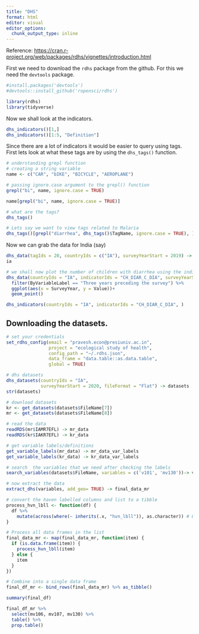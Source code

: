 ```yaml
---
title: "DHS"
format: html
editor: visual
editor_options: 
  chunk_output_type: inline
---
```


Reference: <https://cran.r-project.org/web/packages/rdhs/vignettes/introduction.html>

First we need to download the `rdhs` package from the github. For this we need the `devtools` package.

```r
#install.packages('devtools')
#devtools::install_github('ropensci/rdhs')

library(rdhs)
library(tidyverse)
```

Now we shall look at the indicators.

```r
dhs_indicators()[1,]
dhs_indicators()[1:5, "Definition"]
```

Since there are a lot of indicators it would be easier to query using tags. First lets look at what these tags are by using the `dhs_tags()` function.

```r
# understanding grepl function
# creating a string variable
name <- c("CAR", "bIKE", "BICYCLE", "AEROPLANE")

# passing ignore.case argument to the grepl() function
grepl("bi", name, ignore.case = TRUE)

name[grepl("bi", name, ignore.case = TRUE)]
```

```r
# what are the tags?
dhs_tags()

# Lets say we want to view tags related to Malaria
dhs_tags()[grepl("diarrhea", dhs_tags()$TagName, ignore.case = TRUE), ]
```

Now we can grab the data for India (say)

```r
dhs_data(tagIds = 20, countryIds = c("IA"), surveyYearStart = 2019) -> ia
ia
```

```r
# we shall now plot the number of children with diarrhea using the indicator IDs for India and this will be for the DHS survey years after 2010. 
dhs_data(countryIds = "IA", indicatorIds = "CH_DIAR_C_DIA", surveyYearStart = 2010) %>% 
  filter(ByVariableLabel == "Three years preceding the survey") %>% 
  ggplot(aes(x = SurveyYear, y = Value))+
  geom_point()
```

```r
dhs_indicators(countryIds = "IA", indicatorIds = "CH_DIAR_C_DIA", )
```

## Downloading the datasets.

```r
# set your credentials
set_rdhs_config(email = "pravesh.econ@presiuniv.ac.in",
                project = "ecological study of health",
                config_path = "~/.rdhs.json",
                data_frame = "data.table::as.data.table",
                global = TRUE)
```

```r
# dhs datasets
dhs_datasets(countryIds = "IA",
             surveyYearStart = 2020, fileFormat = "Flat") -> datasets
str(datasets)
```

```r
# download datasets
kr <- get_datasets(datasets$FileName[7]) 
mr <- get_datasets(datasets$FileName[8])

# read the data
readRDS(mr$IAMR7EFL) -> mr_data 
readRDS(kr$IAKR7EFL) -> kr_data

# get variable labels/definitions
get_variable_labels(mr_data) -> mr_data_var_labels
get_variable_labels(kr_data) -> kr_data_var_labels

# search  the variables that we need after checking the labels
search_variables(datasets$FileName, variables = c('v101', 'mv130'))-> variables

# now extract the data
extract_dhs(variables, add_geo= TRUE) -> final_data_mr

# convert the haven labelled columns and list to a tibble
process_hvn_lbll <- function(df) {
  df %>%
    mutate(across(where(~ inherits(.x, "hvn_lbll")), as.character)) # Or as_factor, as.vector
}

# Process all data frames in the list
final_data_mr <- map(final_data_mr, function(item) {
  if (is.data.frame(item)) {
    process_hvn_lbll(item)
  } else {
    item
  }
})

# Combine into a single data frame
final_df_mr <- bind_rows(final_data_mr) %>% as_tibble()

summary(final_df)
```

```r
final_df_mr %>% 
  select(mv106, mv107, mv130) %>% 
  table() %>% 
  prop.table()


```
